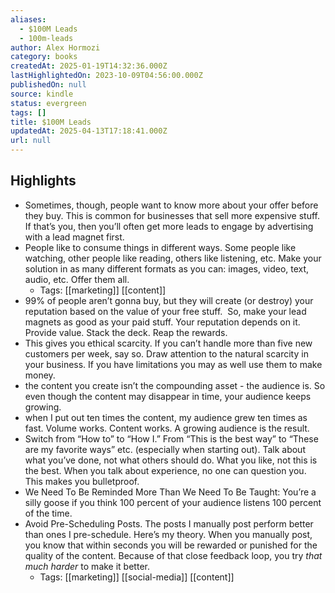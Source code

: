 ```yaml
---
aliases:
  - $100M Leads
  - 100m-leads
author: Alex Hormozi
category: books
createdAt: 2025-01-19T14:32:36.000Z
lastHighlightedOn: 2023-10-09T04:56:00.000Z
publishedOn: null
source: kindle
status: evergreen
tags: []
title: $100M Leads
updatedAt: 2025-04-13T17:18:41.000Z
url: null
---
```

## Highlights

- Sometimes, though, people want to know more about your offer before they buy. This is common for businesses that sell more expensive stuff. If that’s you, then you’ll often get more leads to engage by advertising with a lead magnet first.
- People like to consume things in different ways. Some people like watching, other people like reading, others like listening, etc. Make your solution in as many different formats as you can: images, video, text, audio, etc. Offer them all.
  - Tags: [[marketing]] [[content]]
- 99% of people aren’t gonna buy, but they will create (or destroy) your reputation based on the value of your free stuff.  So, make your lead magnets as good as your paid stuff. Your reputation depends on it. Provide value. Stack the deck. Reap the rewards.
- This gives you ethical scarcity. If you can’t handle more than five new customers per week, say so. Draw attention to the natural scarcity in your business. If you have limitations you may as well use them to make money.
- the content you create isn’t the compounding asset - the audience is. So even though the content may disappear in time, your audience keeps growing.
- when I put out ten times the content, my audience grew ten times as fast. Volume works. Content works. A growing audience is the result.
- Switch from “How to” to “How I.” From “This is the best way” to “These are my favorite ways” etc. (especially when starting out). Talk about what you’ve done, not what others should do. What you like, not this is the best. When you talk about experience, no one can question you. This makes you bulletproof.
- We Need To Be Reminded More Than We Need To Be Taught: You’re a silly goose if you think 100 percent of your audience listens 100 percent of the time.
- Avoid Pre-Scheduling Posts. The posts I manually post perform better than ones I pre-schedule. Here’s my theory. When you manually post, you know that within seconds you will be rewarded or punished for the quality of the content. Because of that close feedback loop, you try _that much harder_ to make it better.
  - Tags: [[marketing]] [[social-media]] [[content]]

